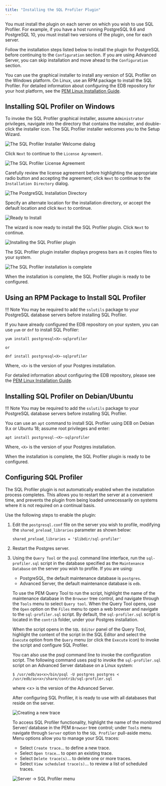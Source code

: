 ```yaml
---
title: "Installing the SQL Profiler Plugin"
---
```


You must install the plugin on each server on which you wish to use SQL Profiler. For example, if you have a host running PostgreSQL 9.6 and PostgreSQL 10, you must install two versions of the plugin, one for each server.

Follow the installation steps listed below to install the plugin for PostgreSQL before continuing to the `Configuration` section. If you are using Advanced Server, you can skip installation and move ahead to the `Configuration` section.

You can use the graphical installer to install any version of SQL Profiler on the Windows platform. On Linux, use an RPM package to install the SQL Profiler. For detailed information about configuring the EDB repository for your host platform, see the [PEM Linux Installation Guide](https://www.enterprisedb.com/docs/pem/latest/pem_inst_guide_linux/04_installing_postgres_enterprise_manager/03_installing_pem_server_on_linux/).

## Installing SQL Profiler on Windows

To invoke the SQL Profiler graphical installer, assume `Administrator` privileges, navigate into the directory that contains the installer, and double-click the installer icon. The SQL Profiler installer welcomes you to the Setup Wizard.

![The SQL Profiler Installer Welcome dialog](../images/installing_pem_sql_profiler_plugin_windows_welcome.png)

Click `Next` to continue to the `License Agreement`.

![The SQL Profiler License Agreement](../images/installing_pem_sql_profiler_plugin_windows_license_agreement.png)

Carefully review the license agreement before highlighting the appropriate radio button and accepting the agreement; click `Next` to continue to the `Installation Directory` dialog.

![The PostgreSQL Installation Directory](../images/installing_pem_sql_profiler_plugin_windows_installation_directory.png)

Specify an alternate location for the installation directory, or accept the default location and click `Next` to continue.

![Ready to Install](../images/installing_pem_sql_plugin_windows_ready_to_install.png)

The wizard is now ready to install the SQL Profiler plugin. Click `Next` to continue.

![Installing the SQL Profiler plugin](../images/installing_pem_sql_profiler_plugin_windows_in_progress.png)

The SQL Profiler plugin installer displays progress bars as it copies files to your system.

![The SQL Profiler installation is complete](../images/installing_pem_sql_profiler_plugin_windows_finish.png)

When the installation is complete, the SQL Profiler plugin is ready to be configured.

## Using an RPM Package to Install SQL Profiler

!!! Note
    You may be required to add the `sslutils` package to your PostgreSQL database servers before installing SQL Profiler.

If you have already configured the EDB repository on your system, you can use `yum` or `dnf` to install SQL Profiler:

```text
yum install postgresql<X>-sqlprofiler

or

dnf install postgresql<X>-sqlprofiler
```

Where, `<X>` is the version of your Postgres installation.

For detailed information about configuring the EDB repository, please see the [PEM Linux Installation Guide](https://www.enterprisedb.com/docs/pem/latest/pem_inst_guide_linux/04_installing_postgres_enterprise_manager/03_installing_pem_server_on_linux/).

## Installing SQL Profiler on Debian/Ubuntu

!!! Note
    You may be required to add the `sslutils` package to your PostgreSQL database servers before installing SQL Profiler.

You can use an `apt` command to install SQL Profiler using DEB on Debian 9.x or Ubuntu 18; assume root privileges and enter:

```text
apt install postgresql-<X>-sqlprofiler
```

Where, `<X>` is the version of your Postgres installation.

When the installation is complete, the SQL Profiler plugin is ready to be configured.

## Configuring SQL Profiler

The SQL Profiler plugin is not automatically enabled when the installation process completes. This allows you to restart the server at a convenient time, and prevents the plugin from being loaded unnecessarily on systems where it is not required on a continual basis.

Use the following steps to enable the plugin:

1.  Edit the `postgresql.conf` file on the server you wish to profile, modifying the `shared_preload_libraries` parameter as shown below:

    ```text
    shared_preload_libraries = '$libdir/sql-profiler'
    ```

2.  Restart the Postgres server.

3.  Using the `Query Tool` or the `psql` command line interface, run the `sql-profiler.sql` script in the database specified as the `Maintenance Database` on the server you wish to profile. If you are using:

    -   PostgreSQL, the default maintenance database is `postgres`.
    -   Advanced Server, the default maintenance database is `edb`.

    To use the PEM Query Tool to run the script, highlight the name of the maintenance database in the `Browser` tree control, and navigate through the `Tools` menu to select `Query tool`. When the Query Tool opens, use the `Open` option on the `Files` menu to open a web browser and navigate to the `sql-profiler.sql` script. By default, the `sql-profiler.sql` script is located in the `contrib` folder, under your Postgres installation.

    When the script opens in the `SQL Editor` panel of the Query Tool, highlight the content of the script in the SQL Editor and select the `Execute` option from the `Query` menu (or click the `Execute` icon) to invoke the script and configure SQL Profiler.

    You can also use the psql command line to invoke the configuration script. The following command uses psql to invoke the `sql-profiler.sql` script on an Advanced Server database on a Linux system:

    ```text
    $ /usr/edb/as<x>/bin/psql -U postgres postgres < /usr/edb/as<x>/share/contrib/sql-profiler.sql
    ```

    where &lt;x> is the version of the Advanced Server.

    After configuring SQL Profiler, it is ready to use with all databases that reside on the server.

    ![Creating a new trace](../images/sp_create_new_trace.png)

    To access SQL Profiler functionality, highlight the name of the monitored Server/ database in the PEM `Browser` tree control; under `Tools` menu navigate through `Server` option to the `SQL Profiler` pull-aside menu. Menu options allow you to manage your SQL traces:

    -   Select `Create trace`… to define a new trace.
    -   Select `Open trace`… to open an existing trace.
    -   Select `Delete trace(s)`… to delete one or more traces.
    -   Select `View scheduled trace(s)`… to review a list of scheduled traces.

    ![Server -> SQL Profiler menu](../images/sql_profiler.png)
